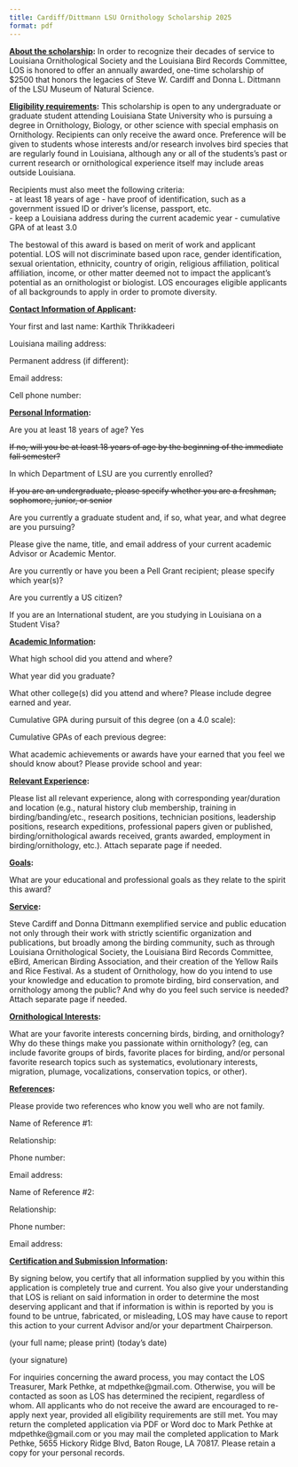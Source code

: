 ```yaml
---
title: Cardiff/Dittmann LSU Ornithology Scholarship 2025
format: pdf
---
```


**[About the scholarship]{.underline}:** In order to recognize their decades of service to Louisiana Ornithological Society and the Louisiana Bird Records Committee, LOS is honored to offer an annually awarded, one-time scholarship of $2500 that honors the legacies of Steve W. Cardiff and Donna L. Dittmann of the LSU Museum of Natural Science.  

**[Eligibility requirements]{.underline}:** This scholarship is open to any undergraduate or graduate student attending Louisiana State University who is pursuing a degree in Ornithology, Biology, or other science with special emphasis on Ornithology. Recipients can only receive the award once. Preference will be given to students whose interests and/or research involves bird species that are regularly found in Louisiana, although any or all of the students’s past or current research or ornithological experience itself may include areas outside Louisiana.  

Recipients must also meet the following criteria:  
- at least 18 years of age
- have proof of identification, such as a government issued ID or driver’s license, passport, etc.  
- keep a Louisiana address during the current academic year
- cumulative GPA of at least 3.0 

The bestowal of this award is based on merit of work and applicant potential. LOS will not discriminate based upon race, gender identification, sexual orientation, ethnicity, country of origin, religious affiliation, political affiliation, income, or other matter deemed not to impact the applicant’s potential as an ornithologist or biologist.  LOS encourages eligible applicants of all backgrounds to apply in order to promote diversity.  

**[Contact Information of Applicant]{.underline}:**

Your first and last name: Karthik Thrikkadeeri

Louisiana mailing address: 

Permanent address (if different): 

Email address: 

Cell phone number: 

**[Personal Information]{.underline}:**

Are you at least 18 years of age? Yes

~~If no, will you be at least 18 years of age by the beginning of the immediate fall semester?~~

In which Department of LSU are you currently enrolled?

~~If you are an undergraduate, please specify whether you are a freshman, sophomore, junior, or senior~~

Are you currently a graduate student and, if so, what year, and what degree are you pursuing?

Please give the name, title, and email address of your current academic Advisor or Academic Mentor.

Are you currently or have you been a Pell Grant recipient; please specify which year(s)?

Are you currently a US citizen? 

If you are an International student, are you studying in Louisiana on a Student Visa?

**[Academic Information]{.underline}:**

What high school did you attend and where? 

What year did you graduate? 

What other college(s) did you attend and where?  Please include degree earned and year.



Cumulative GPA during pursuit of this degree (on a 4.0 scale): 

Cumulative GPAs of each previous degree: 

What academic achievements or awards have your earned that you feel we should know about?  Please provide school and year:



**[Relevant Experience]{.underline}:**

Please list all relevant experience, along with corresponding year/duration and location (e.g., natural history club membership, training in birding/banding/etc., research positions, technician positions, leadership positions, research expeditions, professional papers given or published, birding/ornithological awards received, grants awarded, employment in birding/ornithology, etc.).  Attach separate page if needed.





**[Goals]{.underline}:**

What are your educational and professional goals as they relate to the spirit this award?



**[Service]{.underline}:**

Steve Cardiff and Donna Dittmann exemplified service and public education not only through their work with strictly scientific organization and publications, but broadly among the birding community, such as through Louisiana Ornithological Society, the Louisiana Bird Records Committee, eBird, American Birding Association, and their creation of the Yellow Rails and Rice Festival.  As a student of Ornithology, how do you intend to use your knowledge and education to promote birding, bird conservation, and ornithology among the public? And why do you feel such service is needed?  Attach separate page if needed.








**[Ornithological Interests]{.underline}:**

What are your favorite interests concerning birds, birding, and ornithology?  Why do these things make you passionate within ornithology?  (eg, can include favorite groups of birds, favorite places for birding, and/or personal favorite research topics such as systematics, evolutionary interests, migration, plumage, vocalizations, conservation topics, or other).  





**[References]{.underline}:**

Please provide two references who know you well who are not family.  

Name of Reference #1: 

Relationship: 

Phone number: 

Email address: 

Name of Reference #2: 

Relationship: 

Phone number: 

Email address: 

**[Certification and Submission Information]{.underline}:**

By signing below, you certify that all information supplied by you within this application is completely true and current. You also give your understanding that LOS is reliant on said information in order to determine the most deserving applicant and that if information is within is reported by you is found to be untrue, fabricated, or misleading, LOS may have cause to report this action to your current Advisor and/or your department Chairperson.  

(your full name; please print)							(today’s date)

(your signature)

For inquiries concerning the award process, you may contact the LOS Treasurer, Mark Pethke, at mdpethke@gmail.com.  Otherwise, you will be contacted as soon as LOS has determined the recipient, regardless of whom.  All applicants who do not receive the award are encouraged to re-apply next year, provided all eligibility requirements are still met.  You may return the completed application via PDF or Word doc to Mark Pethke at mdpethke@gmail.com or you may mail the completed application to Mark Pethke, 5655 Hickory Ridge Blvd, Baton Rouge, LA 70817.  Please retain a copy for your personal records.